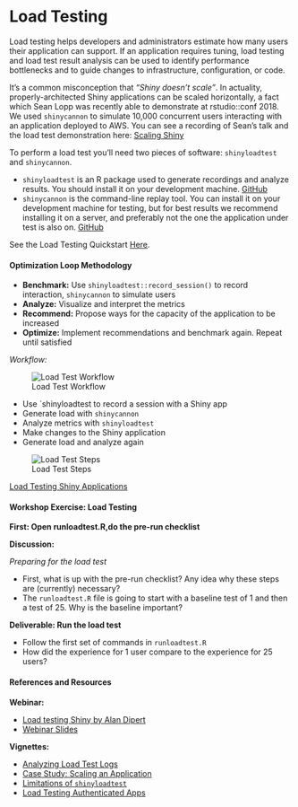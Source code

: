 # Load Testing

Load testing helps developers and administrators estimate how many users their application can support. If an application requires tuning, load testing and load test result analysis can be used to identify performance bottlenecks and to guide changes to infrastructure, configuration, or code.

It’s a common misconception that _"Shiny doesn’t scale"_. In actuality, properly-architected Shiny applications can be scaled horizontally, a fact which Sean Lopp was recently able to demonstrate at rstudio::conf 2018. We used `shinycannon` to simulate 10,000 concurrent users interacting with an application deployed to AWS. You can see a recording of Sean’s talk and the load test demonstration here: [Scaling Shiny](https://www.rstudio.com/resources/videos/scaling-shiny/)

To perform a load test you’ll need two pieces of software: `shinyloadtest` and `shinycannon`.

- `shinyloadtest` is an R package used to generate recordings and analyze results. You should install it on your development machine. [GitHub](https://github.com/rstudio/shinyloadtest)
- `shinycannon` is the command-line replay tool. You can install it on your development machine for testing, but for best results we recommend installing it on a server, and preferably not the one the application under test is also on. [GitHub](https://github.com/rstudio/shinycannon)

See the Load Testing Quickstart [Here](https://rstudio.github.io/shinyloadtest/#quick-start).

#### Optimization Loop Methodology

- **Benchmark:** Use `shinyloadtest::record_session()` to record interaction, `shinycannon` to simulate users
- **Analyze:** Visualize and interpret the metrics
- **Recommend:** Propose ways for the capacity of the application to be increased
- **Optimize:** Implement recommendations and benchmark again. Repeat until satisfied

_Workflow:_

![Load Test Workflow](imgs/loadtesting/loadtest-workflow.png)

- Use `shinyloadtest to record a session with a Shiny app
- Generate load with `shinycannon`
- Analyze metrics with `shinyloadtest`
- Make changes to the Shiny application
- Generate load and analyze again

![Load Test Steps](imgs/loadtesting/loadtest-steps.png)

[Load Testing Shiny Applications](https://rstudio.github.io/shinyloadtest/index.html)

#### Workshop Exercise: Load Testing

**First: Open runloadtest.R,do the pre-run checklist**

**Discussion:**

_Preparing for the load test_

- First, what is up with the pre-run checklist? Any idea why these steps are (currently) necessary?
- The `runloadtest.R` file is going to start with a baseline test of 1 and then a test of 25. Why is the baseline important?

**Deliverable: Run the load test**

- Follow the first set of commands in `runloadtest.R`
- How did the experience for 1 user compare to the experience for 25 users?

#### References and Resources

**Webinar:**

- [Load testing Shiny by Alan Dipert](https://resources.rstudio.com/webinars/load-testing-shiny-alan-dipert)
- [Webinar Slides](https://github.com/rstudio/webinars/blob/master/63-shinyloadtest/slides.pdf)

**Vignettes:**

- [Analyzing Load Test Logs](https://rstudio.github.io/shinyloadtest/articles/analyzing-load-test-logs.html)
- [Case Study: Scaling an Application](https://rstudio.github.io/shinyloadtest/articles/case-study-scaling.html)
- [Limitations of `shinyloadtest`](https://rstudio.github.io/shinyloadtest/articles/limitations-of-shinyloadtest.html)
- [Load Testing Authenticated Apps](https://rstudio.github.io/shinyloadtest/articles/load-testing-authenticated-apps.html)

